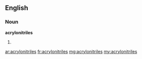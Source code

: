 ==English==

===Noun===
'''acrylonitriles'''

# {{plural of|acrylonitrile}}

[[ar:acrylonitriles]]
[[fr:acrylonitriles]]
[[mg:acrylonitriles]]
[[my:acrylonitriles]]